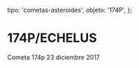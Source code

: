 
  tipo: 'cometas-asteroides',
  objeto: '174P',
};

# 174P/ECHELUS

<Imagen
  src="registro/174P_20171223_1_174p_20171223_i88.jpg"
  fecha="20171223"
/>

Cometa 174p 23 diciembre 2017